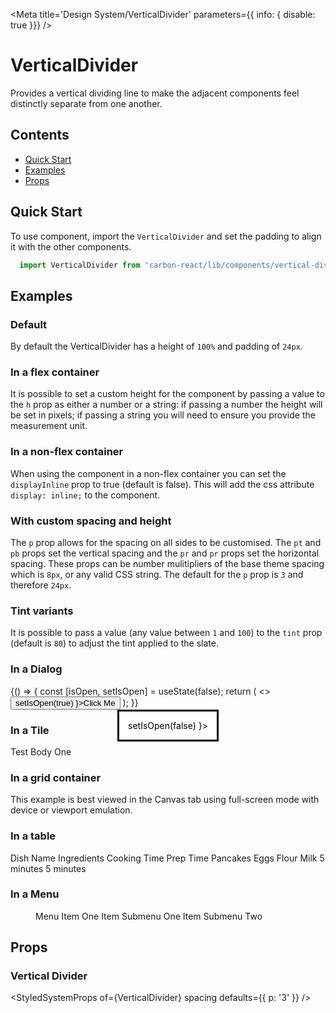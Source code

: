 

<Meta
  title='Design System/VerticalDivider'
  parameters={{ info: { disable: true }}}
/>

# VerticalDivider
Provides a vertical dividing line to make the adjacent components feel distinctly separate from one another.

## Contents
- [Quick Start](#quick-start)
- [Examples](#examples)
- [Props](#props)

## Quick Start
To use component, import the `VerticalDivider` and set the padding to align it with the other components.

```javascript
  import VerticalDivider from 'carbon-react/lib/components/vertical-divider';
```

## Examples

### Default
By default the VerticalDivider has a height of `100%` and padding of `24px`.

<Preview>
  <Story name='default'>
    <div style={{ display: 'inline-flex' }}> 
      <div style={{ height: 56, width: 56, backgroundColor: '#00815D' }} /> 
      <VerticalDivider />
      <div style={{ height: 56, width: 56, backgroundColor: '#00815D' }} />
      <VerticalDivider />
      <div style={{ height: 56, width: 56, backgroundColor: '#00815D' }} /> 
      <VerticalDivider />
      <div style={{ height: 56, width: 56, backgroundColor: '#00815D' }} />
      <VerticalDivider />
      <div style={{ height: 56, width: 56, backgroundColor: '#00815D' }} /> 
      <VerticalDivider />
      <div style={{ height: 56, width: 56, backgroundColor: '#00815D' }} /> 
      <VerticalDivider />
      <div style={{ height: 56, width: 56, backgroundColor: '#00815D' }} /> 
      <VerticalDivider />
      <div style={{ height: 56, width: 56, backgroundColor: '#00815D' }} /> 
      <VerticalDivider />
      <div style={{ height: 56, width: 56, backgroundColor: '#00815D' }} /> 
    </div>
  </Story>
</Preview>

### In a flex container
It is possible to set a custom height for the component by passing a value to the `h` prop as either a number or a string: 
if passing a number the height will be set in pixels; if passing a string you will need to ensure you provide the measurement unit.

<Preview>
  <Story name='in a flex container'>
    <div style={{ display: 'flex', justifyContent: 'center', alignItems: 'center', height: 24 }}>
      <Icon type='home' />
      <VerticalDivider h={ 16 } />
      <Icon type='settings' />
      <VerticalDivider h={ 16 } />
      <Icon type='add' />
      <VerticalDivider h={ 16 } />
      <Icon type='minus' />
      <VerticalDivider h={ 16 } />
      <Icon type='info' />
      <VerticalDivider h={ 16 } />
      <Icon type='warning' />
      <VerticalDivider h={ 16 } />
      <Icon type='chevron_up' />
      <VerticalDivider h={ 16 } />
      <Icon type='chevron_down' />
      <VerticalDivider h={ 16 } />
      <Icon type='edit' />
    </div>
  </Story>
</Preview>

### In a non-flex container
When using the component in a non-flex container you can set the `displayInline` prop to true (default is false). This will 
add the css attribute `display: inline;` to the component.

<Preview>
  <Story name='in a non-flex container' parameters={{ chromatic: { disable: true }}}>
    <div style={{display: 'inline-block', width: '620px', height: 'auto', margin: '0px 180px' }}> 
      <Icon type='home' />
      <VerticalDivider displayInline />
      <Icon type='settings' />
      <VerticalDivider displayInline />
      <Icon type='add' />
      <VerticalDivider displayInline />
      <Icon type='minus' />
      <VerticalDivider displayInline />
      <Icon type='info' />
      <VerticalDivider displayInline />
      <Icon type='warning' />
      <VerticalDivider displayInline />
      <Icon type='chevron_up' />
      <VerticalDivider displayInline />
      <Icon type='chevron_down' />
      <VerticalDivider displayInline />
      <Icon type='edit' />
    </div> 
  </Story>
</Preview>

### With custom spacing and height
The `p` prop allows for the spacing on all sides to be customised. The `pt` and `pb` props set the vertical spacing and 
the `pr` and `pr` props set the horizontal spacing. These props can be number mulitipliers of the base 
theme spacing which is `8px`, or any valid CSS string. The default for the `p` prop is `3` and therefore `24px`.

<Preview>
  <Story name='with custom spacing and height'>
    <div style={{ display: 'inline-flex' }}> 
      <div>
        <div style={{ height: 56, width: 56, backgroundColor: '#00815D' }} /> 
        <VerticalDivider h='100px' pt={1} pb={1} />
        <div style={{ height: 56, width: 56, backgroundColor: '#00815D' }} />
      </div>
      <VerticalDivider pl={1} pr={1} h={185} />
      <div>
        <div style={{ height: 56, width: 56, backgroundColor: '#00815D' }} /> 
        <VerticalDivider h='100px' pt={2} pb={2} />
        <div style={{ height: 56, width: 56, backgroundColor: '#00815D' }} />
      </div>
      <VerticalDivider pl={2} pr={2} h={200} />
      <div>
        <div style={{ height: 56, width: 56, backgroundColor: '#00815D' }} /> 
        <VerticalDivider h='100px' pt={3} pb={3} />
        <div style={{ height: 56, width: 56, backgroundColor: '#00815D' }} />
      </div>
      <VerticalDivider pl={3} pr={3} h={215}/>
      <div>
        <div style={{ height: 56, width: 56, backgroundColor: '#00815D' }} /> 
        <VerticalDivider h='100px' pt={4} pb={4} />
        <div style={{ height: 56, width: 56, backgroundColor: '#00815D' }} />
      </div>
      <VerticalDivider pl={4} pr={4} h={230} />
      <div>
        <div style={{ height: 56, width: 56, backgroundColor: '#00815D' }} /> 
        <VerticalDivider h='100px' pt={5} pb={5} />
        <div style={{ height: 56, width: 56, backgroundColor: '#00815D' }} />
      </div>
      <VerticalDivider pl={5} pr={5} h={245} />
      <div>
        <div style={{ height: 56, width: 56, backgroundColor: '#00815D' }} /> 
        <VerticalDivider h='100px' pt={6} pb={6} />
        <div style={{ height: 56, width: 56, backgroundColor: '#00815D' }} />
      </div>
      <VerticalDivider pl={6} pr={6} h={260} />
      <div>
        <div style={{ height: 56, width: 56, backgroundColor: '#00815D' }} /> 
        <VerticalDivider h='100px' pt={7} pb={7} />
        <div style={{ height: 56, width: 56, backgroundColor: '#00815D' }} />
      </div>
    </div>
  </Story>
</Preview>

### Tint variants
It is possible to pass a value (any value between `1` and `100`) to the `tint` prop (default is `80`) to adjust the tint 
applied to the slate.

<Preview>
  <Story name='with custom tint'>
    <div style={{ display: 'inline-flex' }}> 
      <div style={{ height: 56, width: 56, backgroundColor: '#00815D' }} /> 
      <VerticalDivider tint={20} />
      <div style={{ height: 56, width: 56, backgroundColor: '#00815D' }} />
      <VerticalDivider tint={75} />
      <div style={{ height: 56, width: 56, backgroundColor: '#00815D' }} /> 
      <VerticalDivider tint={80} />
      <div style={{ height: 56, width: 56, backgroundColor: '#00815D' }} />
      <VerticalDivider tint={90} />
      <div style={{ height: 56, width: 56, backgroundColor: '#00815D' }} /> 
    </div>
  </Story>
</Preview>

### In a Dialog

<Preview>
  <Story name='in a dialog' parameters={{ chromatic: { disable: true }}}>
    {() => {
      const [isOpen, setIsOpen] = useState(false);
      return (
        <>
          <Button onClick={ () => setIsOpen(true) }>Click Me</Button>
          <Dialog title='Title' open={ isOpen } onCancel={ () => setIsOpen(false) }>
            <div style={{ display: 'inline-flex' }}>
              <div style={{ height: 56, width: 56, backgroundColor: '#00815D' }} /> 
              <VerticalDivider />
              <div style={{ height: 56, width: 56, backgroundColor: '#00815D' }} />
              <VerticalDivider />
              <div style={{ height: 56, width: 56, backgroundColor: '#00815D' }} /> 
              <VerticalDivider />
              <div style={{ height: 56, width: 56, backgroundColor: '#00815D' }} />
              <VerticalDivider />
              <div style={{ height: 56, width: 56, backgroundColor: '#00815D' }} /> 
              <VerticalDivider />
              <div style={{ height: 56, width: 56, backgroundColor: '#00815D' }} /> 
              <VerticalDivider />
              <div style={{ height: 56, width: 56, backgroundColor: '#00815D' }} /> 
            </div>
          </Dialog>
        </>
      );
    }}
  </Story>
</Preview>

### In a Tile

<Preview>
  <Story name='in a tile'>
    <Tile pixelWidth={800} orientation='vertical'>
      <Content title='Test Title One'>
        Test Body One
      </Content>
      <div style={{ display: 'inline-flex', height: 40 }}>
        <div style={{ height: 40, width: 40, backgroundColor: '#00815D' }} /> 
        <VerticalDivider pt={1} pb={1} pl={3} pr={3} />
        <div style={{ height: 40, width: 40, backgroundColor: '#00815D' }} />
        <VerticalDivider pt={1} pb={1} pl={3} pr={3} />
        <div style={{ height: 40, width: 40, backgroundColor: '#00815D' }} /> 
        <VerticalDivider pt={1} pb={1} pl={3} pr={3} />
        <div style={{ height: 40, width: 40, backgroundColor: '#00815D' }} />
        <VerticalDivider pt={1} pb={1} pl={3} pr={3} />
        <div style={{ height: 40, width: 40, backgroundColor: '#00815D' }} /> 
        <VerticalDivider pt={1} pb={1} pl={3} pr={3} />
        <div style={{ height: 40, width: 40, backgroundColor: '#00815D' }} /> 
        <VerticalDivider pt={1} pb={1} pl={3} pr={3} />
        <div style={{ height: 40, width: 40, backgroundColor: '#00815D' }} /> 
        <VerticalDivider pt={1} pb={1} pl={3} pr={3} />
        <div style={{ height: 40, width: 40, backgroundColor: '#00815D' }} /> 
        <VerticalDivider pt={1} pb={1} pl={3} pr={3} />
        <div style={{ height: 40, width: 40, backgroundColor: '#00815D' }} /> 
      </div>
    </Tile>
  </Story>
</Preview>

### In a grid container
This example is best viewed in the Canvas tab using full-screen mode with device or viewport emulation.

<Preview>
  <Story name='in grid container' parameters={{ info: { disable: true }}} >
    <GridContainer>
      <GridItem 
        alignSelf='stretch'
        justifySelf='stretch'
        gridColumn='1'
        gridColumn='1 / 2'
        gridRow='1 / 2'
      >
        <div style={{ height: 40, width: 40, backgroundColor: '#00815D' }} />
        <VerticalDivider h={100} />
        <div style={{ height: 40, width: 40, backgroundColor: '#00815D' }} />
      </GridItem>
      <GridItem 
        alignSelf='stretch'
        justifySelf='stretch'
        gridColumn='3 / 4'
        gridRow='1 /2 '
      >
        <VerticalDivider h={180} />
      </GridItem>
      <GridItem 
        alignSelf='stretch'
        justifySelf='stretch'
        gridColumn='5 / 6'
        gridRow='1 / 2'
      >
        <div style={{ height: 40, width: 40, backgroundColor: '#00815D' }} />
        <VerticalDivider h={100} />
        <div style={{ height: 40, width: 40, backgroundColor: '#00815D' }} />
      </GridItem>
      <GridItem 
        alignSelf='stretch'
        justifySelf='stretch'
        gridColumn='7 / 8'
        gridRow='1 / 2'
      >
        <VerticalDivider h={180} />
      </GridItem>
       <GridItem 
        alignSelf='stretch'
        justifySelf='stretch'
        gridColumn='9 / 10'
        gridRow='1 / 2'
      >
        <div style={{ height: 40, width: 40, backgroundColor: '#00815D' }} />
        <VerticalDivider h={100} />
        <div style={{ height: 40, width: 40, backgroundColor: '#00815D' }} />
      </GridItem>
    </GridContainer>
  </Story>
</Preview>

### In a table

<Preview>
  <Story name='in a table'>
    <FlatTable>
      <FlatTableHead>
        <FlatTableRow>
          <FlatTableHeader>Dish Name</FlatTableHeader>
          <FlatTableHeader>Ingredients</FlatTableHeader>
          <FlatTableHeader>Cooking Time</FlatTableHeader>
          <FlatTableHeader>Prep Time</FlatTableHeader>
        </FlatTableRow>
      </FlatTableHead>
      <FlatTableBody>
        <FlatTableRow>
          <FlatTableCell>Pancakes</FlatTableCell>
          <FlatTableCell>
            Eggs
            <VerticalDivider displayInline />
            Flour
            <VerticalDivider displayInline />
            Milk
          </FlatTableCell>
          <FlatTableCell>5 minutes</FlatTableCell>
          <FlatTableCell>5 minutes</FlatTableCell>
        </FlatTableRow>
      </FlatTableBody>
    </FlatTable>
  </Story>
</Preview>

### In a Menu

<Preview>
  <Story name='in a menu'>
    <div style={{ minHeight: 120 }}> 
      <Menu menuType='dark'>
        <MenuItem href='#'>
          Menu Item One
        </MenuItem>
        <VerticalDivider height={24} p={1} tint={20} />
        <MenuItem submenu='Menu Item Three'>
          <MenuItem href='#'>
            Item Submenu One
          </MenuItem>
          <MenuItem href='#'>
            Item Submenu Two
          </MenuItem>
        </MenuItem>
      </Menu>
    </div> 
  </Story>
</Preview>

## Props

### Vertical Divider 
<StyledSystemProps
  of={VerticalDivider}
  spacing
  defaults={{ p: '3' }}
/>

